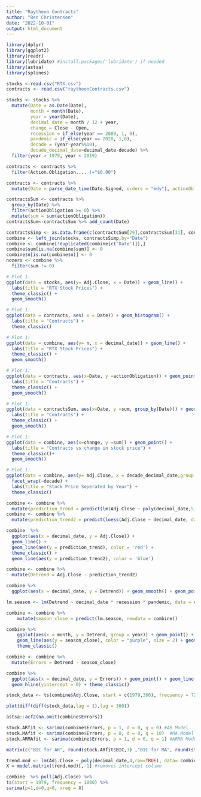 ```yaml
---
title: "Raytheon Contracts"
author: "Ben Christensen"
date: "2022-10-01"
output: html_document
---
```


```r
library(dplyr)
library(ggplot2)
library(readr)
library(lubridate) #install.packages('lubridate') if needed
library(astsa)
library(splines)
```
```r
stocks <-read.csv("RTX.csv")
contracts <- read.csv("raytheonContracts.csv")
```
```r
stocks <- stocks %>% 
  mutate(Date = as.Date(Date), 
         month = month(Date), 
         year = year(Date), 
         decimal_date = month / 12 + year,
         change = Close - Open,
         recession = if_else(year == 2009, 1, 0),
         pandemic = if_else(year == 2020, 1,0),
         decade = (year-year%%10),
         decade_decimal_date=decimal_date-decade) %>%
  filter(year > 1979, year < 2019)
```
```r
contracts <- contracts %>%
  filter(Action.Obligation.... !="$0.00")
```

```r
contracts <- contracts %>%
  mutate(Date = parse_date_time(Date.Signed, orders = "mdy"), actionObligation = str_replace_all(Action.Obligation....,"\\$", ""), actionObligation = as.numeric(str_replace_all(actionObligation,",", "")))
```
```r
contractsSum <- contracts %>%
  group_by(Date) %>%
  filter(actionObligation >= 0) %>%
  mutate(sum = sum(actionObligation))
contractsSum<-contractsSum %>% add_count(Date)
```
```r
contractsSimp <- as.data.frame(c(contractsSum[29],contractsSum[31], contractsSum[32]))
combine <- left_join(stocks, contractsSimp,by="Date")
combine <- combine[!duplicated(combine[c('Date')]),]
combine$sum[is.na(combine$sum)] <- 0
combine$n[is.na(combine$n)] <- 0
nozero <- combine %>%
  filter(sum != 0)
```

```r
# Plot 1: 
ggplot(data = stocks, aes(y= Adj.Close, x = Date)) + geom_line() + 
  labs(title = "RTX Stock Prices") +
  theme_classic() + 
  geom_smooth() 
```
```r
# Plot 1: 
ggplot(data = contracts, aes( x = Date)) + geom_histogram() + 
  labs(title = "Contracts") +
  theme_classic() 
```
```r
# Plot 1: 
ggplot(data = combine, aes(y= n, x = decimal_date)) + geom_line() + 
  labs(title = "RTX Stock Prices") +
  theme_classic() + 
  geom_smooth() 
```

```r
# Plot 1: 
ggplot(data = contracts, aes(x=Date, y =actionObligation)) + geom_point() + 
  labs(title = "Contracts") +
  theme_classic() + 
  geom_smooth()
```
```r
# Plot 1: 
ggplot(data = contractsSum, aes(x=Date, y =sum, group_by(Date))) + geom_line() + 
  labs(title = "Contracts") +
  theme_classic() +
  geom_smooth()
```


```r
# Plot 1: 
ggplot(data = combine, aes(x=change, y =sum)) + geom_point() + 
  labs(title = "Contracts vs change in stock price") +
  theme_classic()+
  geom_smooth()
```
```r
# Plot 1: 
ggplot(data = combine, aes(y= Adj.Close, x = decade_decimal_date,group = decade)) + geom_line() + 
  facet_wrap(~decade) + 
  labs(title = "Stock Price Seperated by Year") +
  theme_classic()
```

```r
combine <- combine %>% 
  mutate(prediction_trend = predict(lm(Adj.Close ~ poly(decimal_date,5)+ n)))
combine <- combine %>%
  mutate(prediction_trend2 = predict(loess(Adj.Close ~ decimal_date, data = combine, span = 0.25)))

combine  %>% 
  ggplot(aes(x = decimal_date, y = Adj.Close)) +
  geom_line() +
  geom_line(aes(y = prediction_trend), color = 'red') +
  theme_classic() +
  geom_line(aes(y = prediction_trend2), color = 'blue')
```
```r
combine <- combine %>%
  mutate(Detrend = Adj.Close - prediction_trend2)

combine %>% 
  ggplot(aes(x = decimal_date, y = Detrend)) + geom_smooth() + geom_point() + geom_line() + theme_classic()
```
```r
lm.season <- lm(Detrend ~ decimal_date * recession * pandemic, data = combine)

combine <- combine %>%
    mutate(season_close = predict(lm.season, newdata = combine))

combine %>%
    ggplot(aes(x = month, y = Detrend, group = year)) + geom_point() + geom_line() +
    geom_line(aes(y = season_close), color = "purple", size = 2) + geom_hline(yintercept = 0) +
    theme_classic()
```

```r
combine <- combine %>% 
  mutate(Errors = Detrend - season_close) 

combine %>% 
  ggplot(aes(x = decimal_date, y = Errors)) + geom_point() + geom_line() + 
  geom_hline(yintercept = 0) + theme_classic()
```

```r
stock_data <- ts(combine$Adj.Close, start = c(1979,360), frequency = 720) # ts (time series) objects keeps track of time and the values.

plot(diff(diff(stock_data,lag = 1),lag = 360))
```

```r
astsa::acf2(na.omit(combine$Errors))
```

```r
stock.ARfit <- sarima(combine$Errors, p = 1, d = 0, q = 0) #AR Model
stock.MAfit <- sarima(combine$Errors, p = 0, d = 0, q = 10)  #MA Model
stock.ARMAfit <- sarima(combine$Errors, p = 1, d = 0, q = 1) #ARMA Model
```

```r
matrix(c("BIC for AR", round(stock.ARfit$BIC,3) ,"BIC for MA", round(stock.MAfit$BIC,3) ,"BIC for ARMA",round(stock.ARMAfit$BIC,3)),nrow=2)
```

```r

trend.mod <- lm(Adj.Close ~ poly(decimal_date,4,raw=TRUE), data= combine )
X = model.matrix(trend.mod)[,-1] #removes intercept column

combine  %>% pull(Adj.Close) %>%
ts(start = 1979, frequency = 1080) %>%
sarima(p=1,d=0,q=0, xreg = X)
```